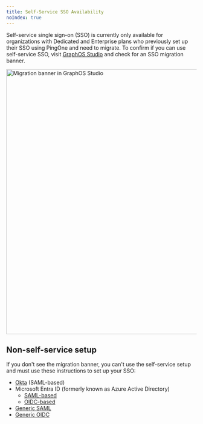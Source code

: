 ```yaml
---
title: Self-Service SSO Availability
noIndex: true
---
```


Self-service single sign-on (SSO) is currently only available for organizations with Dedicated and Enterprise plans who previously set up their SSO using PingOne and need to migrate.
To confirm if you can use self-service SSO, visit [GraphOS Studio](https://studio.apollographql.com?referrer=docs-content) and check for an SSO migration banner.

<img
  src="../../../img/sso/migration-banner.jpg"
  alt="Migration banner in GraphOS Studio"
  className="screenshot"
  width="700"
/>

## Non-self-service setup

If you don't see the migration banner, you can't use the self-service setup and must use these instructions to set up your SSO:

- [Okta](../okta-integration-guide/) (SAML-based)
- Microsoft Entra ID (formerly known as Azure Active Directory)
  - [SAML-based](../microsoft-entra-id-integration-saml-guide)
  - [OIDC-based](../microsoft-entra-id-integration-oidc-guide)
- [Generic SAML](../saml-integration-guide/)
- [Generic OIDC](../oidc-integration-guide/)
